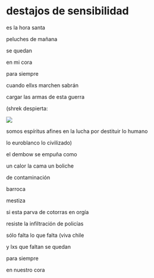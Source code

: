 # destajos de sensibilidad

es la hora santa


peluches de mañana


se quedan

en mi cora


para siempre


cuando ellxs marchen sabrán

cargar las armas de esta guerra


(shrek despierta:

![ ](images/7.png)

somos espíritus afines en la lucha por destituir lo humano

lo euroblanco lo civilizado)


el dembow se empuña como


un calor la cama un boliche


de contaminación


barroca

mestiza


si esta parva de cotorras en orgía

resiste la infiltración de policías


sólo falta lo que falta (viva chile


y lxs que faltan se quedan


para siempre

en nuestro cora